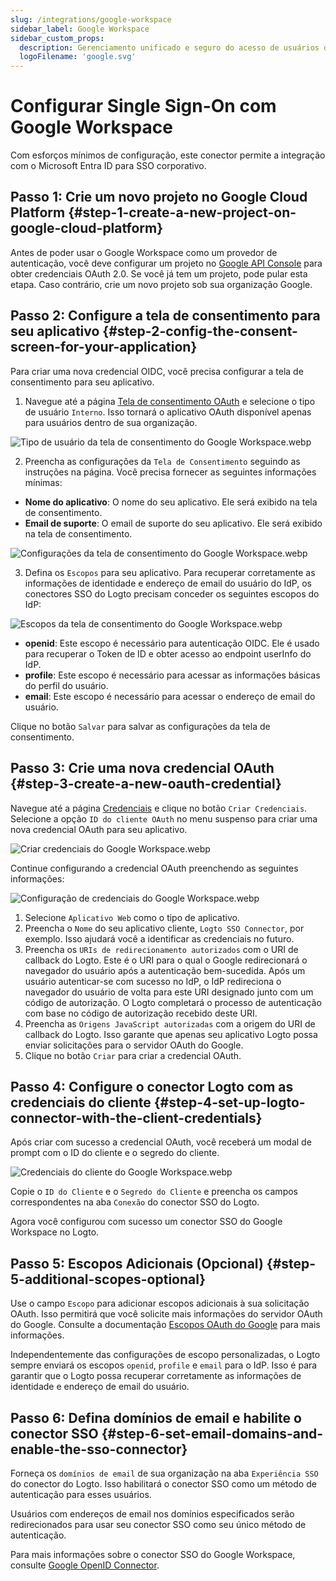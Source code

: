 ```yaml
---
slug: /integrations/google-workspace
sidebar_label: Google Workspace
sidebar_custom_props:
  description: Gerenciamento unificado e seguro do acesso de usuários dentro do ecossistema Google.
  logoFilename: 'google.svg'
---
```



# Configurar Single Sign-On com Google Workspace

Com esforços mínimos de configuração, este conector permite a integração com o Microsoft Entra ID para SSO corporativo.

<GuideTip />

## Passo 1: Crie um novo projeto no Google Cloud Platform \{#step-1-create-a-new-project-on-google-cloud-platform}

Antes de poder usar o Google Workspace como um provedor de autenticação, você deve configurar um projeto no [Google API Console](https://console.developers.google.com/) para obter credenciais OAuth 2.0. Se você já tem um projeto, pode pular esta etapa. Caso contrário, crie um novo projeto sob sua organização Google.

## Passo 2: Configure a tela de consentimento para seu aplicativo \{#step-2-config-the-consent-screen-for-your-application}

Para criar uma nova credencial OIDC, você precisa configurar a tela de consentimento para seu aplicativo.

1. Navegue até a página [Tela de consentimento OAuth](https://console.cloud.google.com/apis/credentials/consent) e selecione o tipo de usuário `Interno`. Isso tornará o aplicativo OAuth disponível apenas para usuários dentro de sua organização.

![Tipo de usuário da tela de consentimento do Google Workspace.webp](./assets/google_workspace_consent_screen_user_type.webp)

2. Preencha as configurações da `Tela de Consentimento` seguindo as instruções na página. Você precisa fornecer as seguintes informações mínimas:

- **Nome do aplicativo**: O nome do seu aplicativo. Ele será exibido na tela de consentimento.
- **Email de suporte**: O email de suporte do seu aplicativo. Ele será exibido na tela de consentimento.

![Configurações da tela de consentimento do Google Workspace.webp](./assets/google_workspace_consent_screen_settings.webp)

3. Defina os `Escopos` para seu aplicativo. Para recuperar corretamente as informações de identidade e endereço de email do usuário do IdP, os conectores SSO do Logto precisam conceder os seguintes escopos do IdP:

![Escopos da tela de consentimento do Google Workspace.webp](./assets/google_workspace_consent_screen_scopes.webp)

- **openid**: Este escopo é necessário para autenticação OIDC. Ele é usado para recuperar o Token de ID e obter acesso ao endpoint userInfo do IdP.
- **profile**: Este escopo é necessário para acessar as informações básicas do perfil do usuário.
- **email**: Este escopo é necessário para acessar o endereço de email do usuário.

Clique no botão `Salvar` para salvar as configurações da tela de consentimento.

## Passo 3: Crie uma nova credencial OAuth \{#step-3-create-a-new-oauth-credential}

Navegue até a página [Credenciais](https://console.cloud.google.com/apis/credentials) e clique no botão `Criar Credenciais`. Selecione a opção `ID do cliente OAuth` no menu suspenso para criar uma nova credencial OAuth para seu aplicativo.

![Criar credenciais do Google Workspace.webp](./assets/google_workspace_create_credentials.webp)

Continue configurando a credencial OAuth preenchendo as seguintes informações:

![Configuração de credenciais do Google Workspace.webp](./assets/google_workspace_credentials_config.webp)

1. Selecione `Aplicativo Web` como o tipo de aplicativo.
2. Preencha o `Nome` do seu aplicativo cliente, `Logto SSO Connector`, por exemplo. Isso ajudará você a identificar as credenciais no futuro.
3. Preencha os `URIs de redirecionamento autorizados` com o URI de callback do Logto. Este é o URI para o qual o Google redirecionará o navegador do usuário após a autenticação bem-sucedida. Após um usuário autenticar-se com sucesso no IdP, o IdP redireciona o navegador do usuário de volta para este URI designado junto com um código de autorização. O Logto completará o processo de autenticação com base no código de autorização recebido deste URI.
4. Preencha as `Origens JavaScript autorizadas` com a origem do URI de callback do Logto. Isso garante que apenas seu aplicativo Logto possa enviar solicitações para o servidor OAuth do Google.
5. Clique no botão `Criar` para criar a credencial OAuth.

## Passo 4: Configure o conector Logto com as credenciais do cliente \{#step-4-set-up-logto-connector-with-the-client-credentials}

Após criar com sucesso a credencial OAuth, você receberá um modal de prompt com o ID do cliente e o segredo do cliente.

![Credenciais do cliente do Google Workspace.webp](./assets/google_workspace_client_credentials.webp)

Copie o `ID do Cliente` e o `Segredo do Cliente` e preencha os campos correspondentes na aba `Conexão` do conector SSO do Logto.

Agora você configurou com sucesso um conector SSO do Google Workspace no Logto.

## Passo 5: Escopos Adicionais (Opcional) \{#step-5-additional-scopes-optional}

Use o campo `Escopo` para adicionar escopos adicionais à sua solicitação OAuth. Isso permitirá que você solicite mais informações do servidor OAuth do Google. Consulte a documentação [Escopos OAuth do Google](https://developers.google.com/identity/protocols/oauth2/scopes) para mais informações.

Independentemente das configurações de escopo personalizadas, o Logto sempre enviará os escopos `openid`, `profile` e `email` para o IdP. Isso é para garantir que o Logto possa recuperar corretamente as informações de identidade e endereço de email do usuário.

## Passo 6: Defina domínios de email e habilite o conector SSO \{#step-6-set-email-domains-and-enable-the-sso-connector}

Forneça os `domínios de email` de sua organização na aba `Experiência SSO` do conector do Logto. Isso habilitará o conector SSO como um método de autenticação para esses usuários.

Usuários com endereços de email nos domínios especificados serão redirecionados para usar seu conector SSO como seu único método de autenticação.

Para mais informações sobre o conector SSO do Google Workspace, consulte [Google OpenID Connector](https://developers.google.com/identity/openid-connect/openid-connect).
